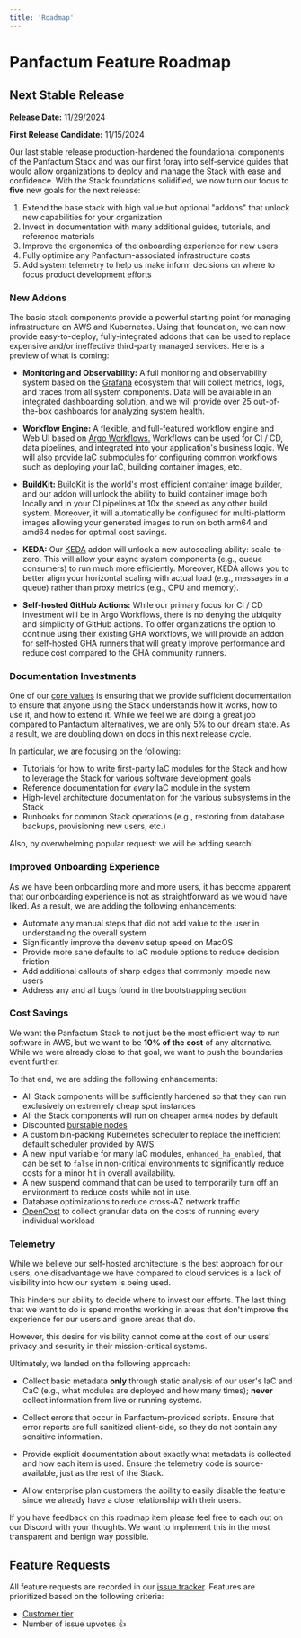 ```yaml
---
title: 'Roadmap'
---
```


# Panfactum Feature Roadmap

## Next Stable Release

**Release Date:** 11/29/2024

**First Release Candidate:** 11/15/2024

Our last stable release production-hardened the foundational components of the Panfactum Stack and
was our first foray into self-service guides that would allow organizations to deploy and manage the Stack
with ease and confidence. With the Stack foundations solidified, we now turn our focus to **five** new goals
for the next release:

1. Extend the base stack with high value but optional "addons" that unlock new capabilities for your organization
2. Invest in documentation with many additional guides, tutorials, and reference materials
3. Improve the ergonomics of the onboarding experience for new users
4. Fully optimize any Panfactum-associated infrastructure costs
5. Add system telemetry to help us make inform decisions on where to focus product development efforts

### New Addons

The basic stack components provide a powerful starting point for managing infrastructure on AWS and Kubernetes. Using
that foundation, we can now provide easy-to-deploy, fully-integrated addons that can be used to replace expensive and/or
ineffective third-party managed services. Here is a preview of what is coming:

- **Monitoring and Observability:** A full monitoring and observability system based on the [Grafana](https://grafana.com/) ecosystem
  that will collect metrics, logs, and traces from all system components. Data will be available in an integrated
  dashboarding solution, and we will provide over 25 out-of-the-box dashboards for analyzing system health.

- **Workflow Engine:** A flexible, and full-featured workflow engine and Web UI based on [Argo Workflows.](https://argoproj.github.io/workflows/)
  Workflows can be used for CI / CD, data pipelines, and integrated into your application's business logic. We will also
  provide IaC submodules for configuring common workflows such as deploying your IaC, building container images, etc.

- **BuildKit:** [BuildKit](https://github.com/moby/buildkit) is the world's most efficient container image builder, and our addon
  will unlock the ability to build container image both locally and in your CI pipelines at 10x the speed as any other
  build system. Moreover, it will automatically be configured for multi-platform images allowing your generated images to
  run on both arm64 and amd64 nodes for optimal cost savings.

- **KEDA:** Our [KEDA](https://keda.sh/) addon will unlock a new autoscaling ability: scale-to-zero. This will allow your
  async system components (e.g., queue consumers) to run much more efficiently. Moreover, KEDA allows you to better
  align your horizontal scaling with actual load (e.g., messages in a queue) rather than proxy metrics (e.g., CPU and memory).

- **Self-hosted GitHub Actions:** While our primary focus for CI / CD investment will be in Argo Workflows, there is no
  denying the ubiquity and simplicity of GitHub actions. To offer organizations the option to continue using their
  existing GHA workflows, we will provide an addon for self-hosted GHA runners that will greatly improve performance
  and reduce cost compared to the GHA community runners.

### Documentation Investments

One of our [core values](/about/mission#core-platform-values) is ensuring that we provide sufficient documentation
to ensure that anyone using the Stack understands how it works, how to use it, and how to extend it. While we
feel we are doing a great job compared to Panfactum alternatives, we are only 5% to our dream state. As a result,
we are doubling down on docs in this next release cycle.

In particular, we are focusing on the following:

- Tutorials for how to write first-party IaC modules for the Stack and how to leverage the Stack
  for various software development goals
- Reference documentation for _every_ IaC module in the system
- High-level architecture documentation for the various subsystems in the Stack
- Runbooks for common Stack operations (e.g., restoring from database backups, provisioning new users, etc.)

Also, by overwhelming popular request: we will be adding search!

### Improved Onboarding Experience

As we have been onboarding more and more users, it has become apparent that our onboarding experience is
not as straightforward as we would have liked. As a result, we are adding the following enhancements:

- Automate any manual steps that did not add value to the user in understanding the overall system
- Significantly improve the devenv setup speed on MacOS
- Provide more sane defaults to IaC module options to reduce decision friction
- Add additional callouts of sharp edges that commonly impede new users
- Address any and all bugs found in the bootstrapping section

### Cost Savings

We want the Panfactum Stack to not just be the most efficient way to run software in AWS, but we want to
be **10% of the cost** of any alternative. While we were already close to that goal, we want to push the
boundaries event further.

To that end, we are adding the following enhancements:

- All Stack components will be sufficiently hardened so that they can run exclusively on extremely cheap spot instances
- All the Stack components will run on cheaper `arm64` nodes by default
- Discounted [burstable nodes](https://docs.aws.amazon.com/AWSEC2/latest/UserGuide/burstable-performance-instances.html)
- A custom bin-packing Kubernetes scheduler to replace the inefficient default scheduler provided by AWS
- A new input variable for many IaC modules, `enhanced_ha_enabled`, that can be set to `false` in non-critical
  environments to significantly reduce costs for a minor hit in overall availability.
- A new suspend command that can be used to temporarily turn off an environment to reduce costs while not in use.
- Database optimizations to reduce cross-AZ network traffic
- [OpenCost](https://www.opencost.io/) to collect granular data on the costs of running every individual workload

### Telemetry

While we believe our self-hosted architecture is the best approach for our users, one disadvantage we have
compared to cloud services is a lack of visibility into how our system is being used.

This hinders our ability to decide where to invest our efforts. The last thing that we want to do is spend months
working in areas that don't improve the experience for our users and ignore areas that do.

However, this desire for visibility cannot come at the cost of our users' privacy and security in their
mission-critical systems.

Ultimately, we landed on the following approach:

- Collect basic metadata **only** through static analysis of our user's IaC and CaC (e.g., what modules are deployed
  and how many times); **never** collect information from live or running systems.

- Collect errors that occur in Panfactum-provided scripts. Ensure that error reports are full sanitized client-side,
  so they do not contain any sensitive information.

- Provide explicit documentation about exactly what metadata is collected and how each item is used. Ensure the
  telemetry code is source-available, just as the rest of the Stack.

- Allow enterprise plan customers the ability to easily disable the feature since we already have a close relationship
  with their users.

If you have feedback on this roadmap item please feel free to each out on our Discord with your thoughts. We
want to implement this in the most transparent and benign way possible.

## Feature Requests

All feature requests are recorded in our [issue tracker](https://github.com/Panfactum/stack/issues?q=is%3Aissue+is%3Aopen+label%3Afeature+sort%3Areactions-%2B1-desc).
Features are prioritized based on the following criteria:

- [Customer tier](/stack/pricing)
- Number of issue upvotes 👍
